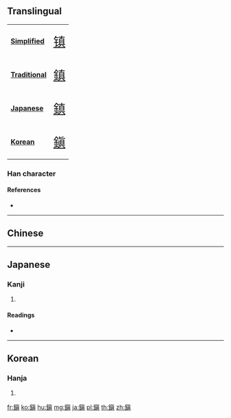 {{character info/new}}
{{also|鎮}}
==Translingual==
{| class="floatright" border=1 cellpadding="5" cellspacing="0"
|- valign="center"
| bgcolor="#dfefff"|
'''[[Simplified Chinese|Simplified]]'''
|<span class="Hans" lang="zh-hans" style="font-size: 175%">[[镇]]</span>
|- valign="center"
| bgcolor="#dfefff"|
'''[[Traditional Chinese|Traditional]]'''
|<span class="Hant" lang="zh-hant" style="font-size: 175%">[[鎮]]</span>
|- valign="center"
| bgcolor="#dfefff"|
'''[[Japanese]]'''
|<span class="Jpan" lang="jp" style="font-size: 175%">[[鎮]]</span>
|- valign="center"
| bgcolor="#dfefff"|
'''[[Korean]]'''
|<span class="Ko" lang="ko" style="font-size: 175%">[[鎭]]</span>
|}
===Han character===
{{Han char|rn=167|rad=金|as=10|sn=18|four=|canj=CPBC|ids=⿰金眞}}

====References====
* {{Han ref|kx=1318.150|dkj=40744|dj=1818.060|hdz=64243.030|uh=93AD|ud=37805}}

----

==Chinese==
{{zh-see|鎮|v}}

----

==Japanese==

===Kanji===
{{ja-kanji|grade=|rs=金10}}

# {{defn|lang=ja|sort=金10}}

====Readings====
* {{ja-readings|on=[[ちん]] (chin), [[てん]] (ten)|kun=[[しずめる]] (shizumeru)|nanori=}}

----

==Korean==

===Hanja===
{{ko-hanja|hangeul=진|eumhun=진압할|rv=jin|mr=chin|y=cin}}

# {{defn|lang=ko|sort=金10}}

[[fr:鎭]]
[[ko:鎭]]
[[hu:鎭]]
[[mg:鎭]]
[[ja:鎭]]
[[pl:鎭]]
[[th:鎭]]
[[zh:鎭]]